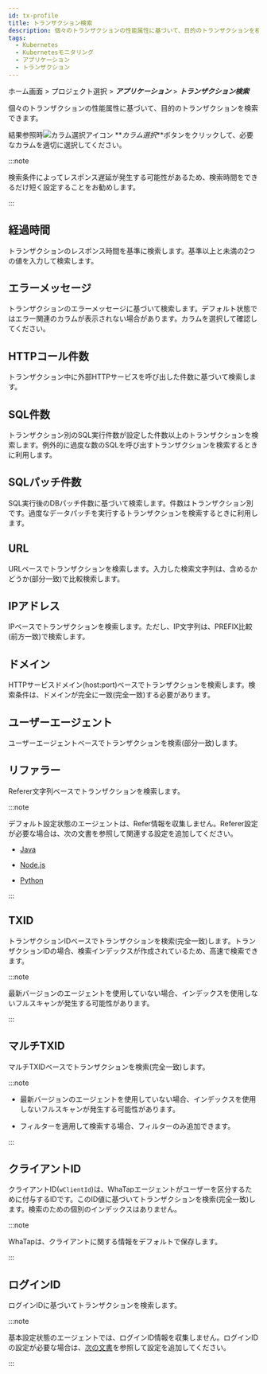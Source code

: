 ```yaml
---
id: tx-profile
title: トランザクション検索
description: 個々のトランザクションの性能属性に基づいて、目的のトランザクションを検索できます。
tags:
  - Kubernetes
  - Kubernetesモニタリング
  - アプリケーション
  - トランザクション
---
```


ホーム画面 > プロジェクト選択 > **_アプリケーション_** > **_トランザクション検索_**

<ImgLang img='whatap_application_analysis_tx_profile.png' desc='トランザクション検索' />

個々のトランザクションの性能属性に基づいて、目的のトランザクションを検索できます。

<ImgLang img='whatap_application_analysis_tx_profile_column.png' desc='カラム選択' />

結果参照時![カラム選択アイコン](/img/ico-column-set.svg) **_カラム選択_**ボタンをクリックして、必要なカラムを適切に選択してください。

:::note

検索条件によってレスポンス遅延が発生する可能性があるため、検索時間をできるだけ短く設定することをお勧めします。

:::

## 経過時間

<ImgLang img='whatap_application_analysis_tx_profile_time.png' desc='経過時間' />

トランザクションのレスポンス時間を基準に検索します。基準以上と未満の2つの値を入力して検索します。

## エラーメッセージ

<ImgLang img='whatap_application_analysis_tx_profile_error.png' desc='エラーメッセージ' />

トランザクションのエラーメッセージに基づいて検索します。デフォルト状態ではエラー関連のカラムが表示されない場合があります。カラムを選択して確認してください。

## HTTPコール件数

<ImgLang img='whatap_application_analysis_tx_profile_http.png' desc='HTTPコール件数' />

トランザクション中に外部HTTPサービスを呼び出した件数に基づいて検索します。

## SQL件数

<ImgLang img='whatap_application_analysis_tx_profile_sql.png' desc='SQL件数' />

トランザクション別のSQL実行件数が設定した件数以上のトランザクションを検索します。例外的に過度な数のSQLを呼び出すトランザクションを検索するときに利用します。

## SQLパッチ件数

<ImgLang img='whatap_application_analysis_tx_profile_sqlfetch.png' desc='SQLパッチ件数' />

SQL実行後のDBパッチ件数に基づいて検索します。件数はトランザクション別です。過度なデータパッチを実行するトランザクションを検索するときに利用します。

## URL

<ImgLang img='whatap_application_analysis_tx_profile_url.png' desc='URL' />

URLベースでトランザクションを検索します。入力した検索文字列は、含めるかどうか(部分一致)で比較検索します。

## IPアドレス

<ImgLang img='whatap_application_analysis_tx_profile_ip.png' desc='IP' />

IPベースでトランザクションを検索します。ただし、IP文字列は、PREFIX比較(前方一致)で検索します。

## ドメイン

<ImgLang img='whatap_application_analysis_tx_profile_domain.png' desc='ドメイン' />

HTTPサービスドメイン(host:port)ベースでトランザクションを検索します。検索条件は、ドメインが完全に一致(完全一致)する必要があります。

## ユーザーエージェント

<ImgLang img='whatap_application_analysis_tx_profile_useragent.png' desc='ユーザーエージェント' />

ユーザーエージェントベースでトランザクションを検索(部分一致)します。 

## リファラー

<ImgLang img='whatap_application_analysis_tx_profile_referer.png' desc='リファラー' />

Referer文字列ベースでトランザクションを検索します。

:::note

デフォルト設定状態のエージェントは、Refer情報を収集しません。Referer設定が必要な場合は、次の文書を参照して関連する設定を追加してください。

-   [Java](../java/analysis-apm-trs#stat-referer)

-   [Node.js](../nodejs/analysis-apm-trs#stat-referer)

-   [Python](../python/analysis-apm-trs#stat-referer)

:::

## TXID

<ImgLang img='whatap_application_analysis_tx_profile_tid.png' desc='TXID' />

トランザクションIDベースでトランザクションを検索(完全一致)します。トランザクションIDの場合、検索インデックスが作成されているため、高速で検索できます。

:::note

最新バージョンのエージェントを使用していない場合、インデックスを使用しないフルスキャンが発生する可能性があります。

:::

## マルチTXID

<ImgLang img='whatap_application_analysis_tx_profile_mtid.png' desc='マルチTXID' />

マルチTXIDベースでトランザクションを検索(完全一致)します。

:::note

-   最新バージョンのエージェントを使用していない場合、インデックスを使用しないフルスキャンが発生する可能性があります。

-   <Cmdname sid="TTL06107" className="uitext" />フィルターを適用して検索する場合、<Cmdname sid="TTL06111" className="uitext" />フィルターのみ追加できます。

:::

## クライアントID

<ImgLang img='whatap_application_analysis_tx_profile_clientid.png' desc='クライアントID' />

クライアントID(`wClientId`)は、WhaTapエージェントがユーザーを区分するために付与するIDです。このID値に基づいてトランザクションを検索(完全一致)します。検索のための個別のインデックスはありません。

:::note

WhaTapは、クライアントに関する情報をデフォルトで保存します。

:::

## ログインID

<ImgLang img='whatap_application_analysis_tx_profile_loginid.png' desc='ログインID' />

ログインIDに基づいてトランザクションを検索します。

:::note

基本設定状態のエージェントでは、ログインID情報を収集しません。ログインIDの設定が必要な場合は、[次の文書](../java/script-plugin#common-plugin)を参照して設定を追加してください。

:::
